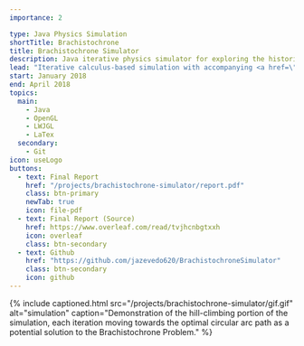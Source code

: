```yaml
---
importance: 2

type: Java Physics Simulation
shortTitle: Brachistochrone
title: Brachistochrone Simulator
description: Java iterative physics simulator for exploring the historic Brachistochrone Problem originally posed by Johann Bernoulli in 1696
lead: "Iterative calculus-based simulation with accompanying <a href=\"https://www.lwjgl.org/\" target=\"_blank\" rel=\"noopener\">OpenGL-powered</a> graphics display program designed to verify relative performance of different solutions to the historic <a href=\"http://mathworld.wolfram.com/BrachistochroneProblem.html\" rel=\"noopener\" target=\"_blank\">Brachistochrone problem</a>. An accompanying report was written in LaTex which gives simulation results and a mathematical explanation of a rigorous solution."
start: January 2018
end: April 2018
topics:
  main:
    - Java
    - OpenGL
    - LWJGL
    - LaTex
  secondary:
    - Git
icon: useLogo
buttons:
  - text: Final Report
    href: "/projects/brachistochrone-simulator/report.pdf"
    class: btn-primary
    newTab: true
    icon: file-pdf
  - text: Final Report (Source)
    href: https://www.overleaf.com/read/tvjhcnbgtxxh
    icon: overleaf
    class: btn-secondary
  - text: Github
    href: "https://github.com/jazevedo620/BrachistochroneSimulator"
    class: btn-secondary
    icon: github
---
```


{% include captioned.html src="/projects/brachistochrone-simulator/gif.gif" alt="simulation" caption="Demonstration of the hill-climbing portion of the simulation, each iteration moving towards the optimal circular arc path as a potential solution to the Brachistochrone Problem." %}
